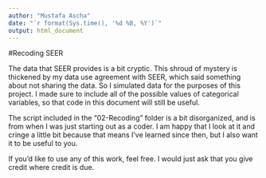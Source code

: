 ```yaml
---
author: "Mustafa Ascha"
date: "`r format(Sys.time(), '%d %B, %Y')`"
output: html_document
---
```


#Recoding SEER

The data that SEER provides is a bit cryptic. This shroud of mystery is thickened by my data use agreement with SEER, which said something about not sharing the data. So I simulated data for the purposes of this project. I made sure to include all of the possible values of categorical variables, so that code in this document will still be useful. 

The script included in the "02-Recoding" folder is a bit disorganized, and is from when I was just starting out as a coder. I am happy that I look at it and cringe a little bit because that means I've learned since then, but I also want it to be useful to you. 

If you'd like to use any of this work, feel free. I would just ask that you give credit where credit is due. 














